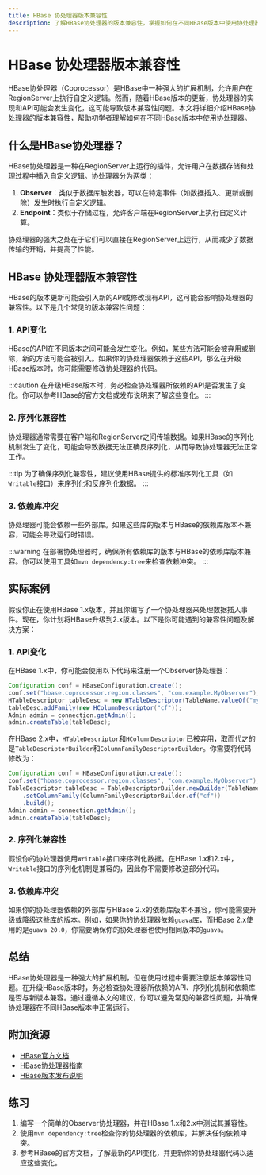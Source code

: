 ```yaml
---
title: HBase 协处理器版本兼容性
description: 了解HBase协处理器的版本兼容性，掌握如何在不同HBase版本中使用协处理器，并避免常见的兼容性问题。
---
```


# HBase 协处理器版本兼容性

HBase协处理器（Coprocessor）是HBase中一种强大的扩展机制，允许用户在RegionServer上执行自定义逻辑。然而，随着HBase版本的更新，协处理器的实现和API可能会发生变化，这可能导致版本兼容性问题。本文将详细介绍HBase协处理器的版本兼容性，帮助初学者理解如何在不同HBase版本中使用协处理器。

## 什么是HBase协处理器？

HBase协处理器是一种在RegionServer上运行的插件，允许用户在数据存储和处理过程中插入自定义逻辑。协处理器分为两类：

1. **Observer**：类似于数据库触发器，可以在特定事件（如数据插入、更新或删除）发生时执行自定义逻辑。
2. **Endpoint**：类似于存储过程，允许客户端在RegionServer上执行自定义计算。

协处理器的强大之处在于它们可以直接在RegionServer上运行，从而减少了数据传输的开销，并提高了性能。

## HBase 协处理器版本兼容性

HBase的版本更新可能会引入新的API或修改现有API，这可能会影响协处理器的兼容性。以下是几个常见的版本兼容性问题：

### 1. API变化

HBase的API在不同版本之间可能会发生变化。例如，某些方法可能会被弃用或删除，新的方法可能会被引入。如果你的协处理器依赖于这些API，那么在升级HBase版本时，你可能需要修改协处理器的代码。

:::caution
在升级HBase版本时，务必检查协处理器所依赖的API是否发生了变化。你可以参考HBase的官方文档或发布说明来了解这些变化。
:::

### 2. 序列化兼容性

协处理器通常需要在客户端和RegionServer之间传输数据。如果HBase的序列化机制发生了变化，可能会导致数据无法正确反序列化，从而导致协处理器无法正常工作。

:::tip
为了确保序列化兼容性，建议使用HBase提供的标准序列化工具（如`Writable`接口）来序列化和反序列化数据。
:::

### 3. 依赖库冲突

协处理器可能会依赖一些外部库。如果这些库的版本与HBase的依赖库版本不兼容，可能会导致运行时错误。

:::warning
在部署协处理器时，确保所有依赖库的版本与HBase的依赖库版本兼容。你可以使用工具如`mvn dependency:tree`来检查依赖冲突。
:::

## 实际案例

假设你正在使用HBase 1.x版本，并且你编写了一个协处理器来处理数据插入事件。现在，你计划将HBase升级到2.x版本。以下是你可能遇到的兼容性问题及解决方案：

### 1. API变化

在HBase 1.x中，你可能会使用以下代码来注册一个Observer协处理器：

```java
Configuration conf = HBaseConfiguration.create();
conf.set("hbase.coprocessor.region.classes", "com.example.MyObserver");
HTableDescriptor tableDesc = new HTableDescriptor(TableName.valueOf("myTable"));
tableDesc.addFamily(new HColumnDescriptor("cf"));
Admin admin = connection.getAdmin();
admin.createTable(tableDesc);
```

在HBase 2.x中，`HTableDescriptor`和`HColumnDescriptor`已被弃用，取而代之的是`TableDescriptorBuilder`和`ColumnFamilyDescriptorBuilder`。你需要将代码修改为：

```java
Configuration conf = HBaseConfiguration.create();
conf.set("hbase.coprocessor.region.classes", "com.example.MyObserver");
TableDescriptor tableDesc = TableDescriptorBuilder.newBuilder(TableName.valueOf("myTable"))
    .setColumnFamily(ColumnFamilyDescriptorBuilder.of("cf"))
    .build();
Admin admin = connection.getAdmin();
admin.createTable(tableDesc);
```

### 2. 序列化兼容性

假设你的协处理器使用`Writable`接口来序列化数据。在HBase 1.x和2.x中，`Writable`接口的序列化机制是兼容的，因此你不需要修改这部分代码。

### 3. 依赖库冲突

如果你的协处理器依赖的外部库与HBase 2.x的依赖库版本不兼容，你可能需要升级或降级这些库的版本。例如，如果你的协处理器依赖`guava`库，而HBase 2.x使用的是`guava 20.0`，你需要确保你的协处理器也使用相同版本的`guava`。

## 总结

HBase协处理器是一种强大的扩展机制，但在使用过程中需要注意版本兼容性问题。在升级HBase版本时，务必检查协处理器所依赖的API、序列化机制和依赖库是否与新版本兼容。通过遵循本文的建议，你可以避免常见的兼容性问题，并确保协处理器在不同HBase版本中正常运行。

## 附加资源

- [HBase官方文档](https://hbase.apache.org/book.html)
- [HBase协处理器指南](https://hbase.apache.org/book.html#coprocessors)
- [HBase版本发布说明](https://hbase.apache.org/releases.html)

## 练习

1. 编写一个简单的Observer协处理器，并在HBase 1.x和2.x中测试其兼容性。
2. 使用`mvn dependency:tree`检查你的协处理器的依赖库，并解决任何依赖冲突。
3. 参考HBase的官方文档，了解最新的API变化，并更新你的协处理器代码以适应这些变化。
